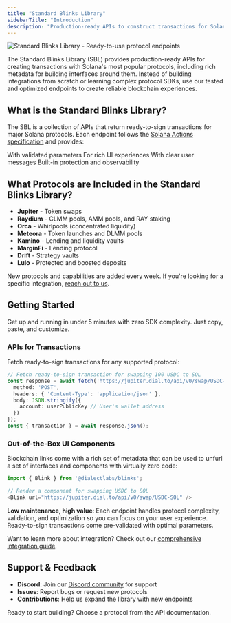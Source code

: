 ```yaml
---
title: "Standard Blinks Library"
sidebarTitle: "Introduction"
description: "Production-ready APIs to construct transactions for Solana's top protocols. Instantly bring on-chain experiences into your app today."
---
```


<img src="https://res.cloudinary.com/dnxjhra4h/image/upload/f_auto,q_auto/v1750961824/dialect-docs/standard-blinks-library-landing.png" alt="Standard Blinks Library - Ready-to-use protocol endpoints" />

The Standard Blinks Library (SBL) provides production-ready APIs for creating transactions with Solana's most popular protocols, including rich metadata for building interfaces around them. Instead of building integrations from scratch or learning complex protocol SDKs, use our tested and optimized endpoints to create reliable blockchain experiences.


## What is the Standard Blinks Library?

The SBL is a collection of APIs that return ready-to-sign transactions for major Solana protocols. Each endpoint follows the [Solana Actions specification](https://solana.com/docs/advanced/actions) and provides:

<CardGroup cols={2}>
  <Card title="APIs for Ready-to-Sign Transactions" icon="code">
    With validated parameters
  </Card>
  <Card title="Optimized Metadata" icon="sparkles">
    For rich UI experiences
  </Card>
  <Card title="Error Handling" icon="triangle-exclamation">
    With clear user messages
  </Card>
  <Card title="Rate Limiting & Monitoring" icon="gauge">
    Built-in protection and observability
  </Card>
</CardGroup>


## What Protocols are Included in the Standard Blinks Library?

- **Jupiter** - Token swaps
- **Raydium** - CLMM pools, AMM pools, and RAY staking
- **Orca** - Whirlpools (concentrated liquidity)
- **Meteora** - Token launches and DLMM pools
- **Kamino** - Lending and liquidity vaults
- **MarginFi** - Lending protocol
- **Drift** - Strategy vaults
- **Lulo** - Protected and boosted deposits

New protocols and capabilities are added every week. If you're looking for a specific integration, [reach out to us](https://form.typeform.com/to/WlSWtZDY).


## Getting Started

Get up and running in under 5 minutes with zero SDK complexity. Just copy, paste, and customize.

### APIs for Transactions

Fetch ready-to-sign transactions for any supported protocol:

```typescript
// Fetch ready-to-sign transaction for swapping 100 USDC to SOL
const response = await fetch('https://jupiter.dial.to/api/v0/swap/USDC-SOL/100', {
  method: 'POST',
  headers: { 'Content-Type': 'application/json' },
  body: JSON.stringify({ 
    account: userPublicKey // User's wallet address
  })
});
const { transaction } = await response.json();
```

### Out-of-the-Box UI Components

Blockchain links come with a rich set of metadata that can be used to unfurl a set of interfaces and components with virtually zero code:

```typescript
import { Blink } from '@dialectlabs/blinks';

// Render a component for swapping USDC to SOL
<Blink url="https://jupiter.dial.to/api/v0/swap/USDC-SOL" />
```

**Low maintenance, high value**: Each endpoint handles protocol complexity, validation, and optimization so you can focus on your user experience. Ready-to-sign transactions come pre-validated with optimal parameters.

Want to learn more about integration? Check out our [comprehensive integration guide](/blinks/blinks-client).

## Support & Feedback

- **Discord**: Join our [Discord community](https://discord.gg/saydialect) for support
- **Issues**: Report bugs or request new protocols
- **Contributions**: Help us expand the library with new endpoints

Ready to start building? Choose a protocol from the API documentation.